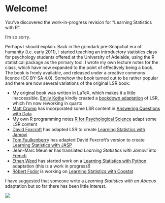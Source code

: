# Welcome! {.unnumbered}

You've discovered the work-in-progress revision for "Learning Statistics with R". 

I'm so sorry.

Perhaps I should explain. Back in the grimdark pre-Snapchat era of humanity (i.e. early 2011), I started teaching an introductory statistics class for psychology students offered at the University of Adelaide, using the R statistical package as the primary tool. I wrote my own lecture notes for the class, which have now expanded to the point of effectively being a book. The book is freely available, and released under a creative commons licence (CC BY-SA 4.0). Somehow the book turned out to be rather popular and there are now several variations of the original LSR book:

- My original book was written in LaTeX, which makes it a little inaccessible. [Emily Kothe](https://twitter.com/emilyandthelime) kindly created a [bookdown adaptation](./book/) of LSR, which I'm now reworking in quarto
- [Matt Crump](https://www.crumplab.com/) has incorporated some LSR content in [Answering Questions with Data](https://crumplab.github.io/statistics/)
- My own R programming notes [R for Psychological Science](https://psyr.djnavarro.net/) adapt some LSR content
- [David Foxcroft](https://twitter.com/davidfoxcroft) has adapted LSR to create [Learning Statistics with Jamovi](https://sites.google.com/brookes.ac.uk/learning-stats-with-jamovi)
- [Tom Faulkenberry](https://twitter.com/tomfaulkenberry) has adapted David Foxcroft's version to create [Learning Statistics with JASP](http://learnstatswithjasp.com/)
- Jean-Marc Meunier has translated *Learning Statistics with Jamovi* into [French](https://jmeunierp8.github.io/ManuelJamovi/) 
- [Ethan Weed](https://ethanweed.github.io/) has started work on a [Learning Statistics with Python](https://ethanweed.github.io/pythonbook/) adaptation (this is a work in progress!)
- [Róbert Fodor](https://github.com/robertfodor/) is working on [Learning Statistics with Cogstat](https://learningstatisticswithcogstat.com/)

I have suggested that someone write a *Learning Statistics with an Abacus* adaptation but so far there has been little interest. 


![](cover.png)